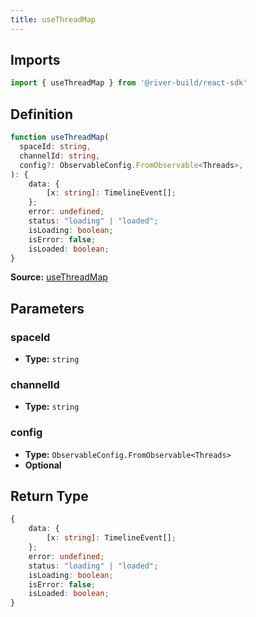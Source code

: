 ```yaml
---
title: useThreadMap
---
```


## Imports

```ts
import { useThreadMap } from '@river-build/react-sdk'
```

## Definition

```ts
function useThreadMap(
  spaceId: string,
  channelId: string,
  config?: ObservableConfig.FromObservable<Threads>,
): {
    data: {
        [x: string]: TimelineEvent[];
    };
    error: undefined;
    status: "loading" | "loaded";
    isLoading: boolean;
    isError: false;
    isLoaded: boolean;
}
```

**Source:** [useThreadMap](https://github.com/river-build/river/blob/main/packages/react-sdk/src/useThreadMap.ts)

## Parameters

### spaceId

- **Type:** `string`

### channelId

- **Type:** `string`

### config

- **Type:** `ObservableConfig.FromObservable<Threads>`
- **Optional**

## Return Type

```ts
{
    data: {
        [x: string]: TimelineEvent[];
    };
    error: undefined;
    status: "loading" | "loaded";
    isLoading: boolean;
    isError: false;
    isLoaded: boolean;
}
```
